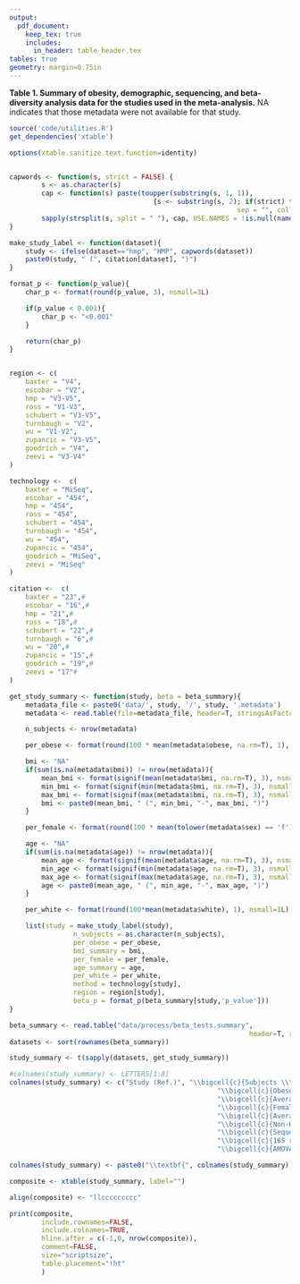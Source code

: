 ```yaml
---
output:
  pdf_document:
    keep_tex: true
    includes:
      in_header: table_header.tex
tables: true
geometry: margin=0.75in
---
```


**Table 1. Summary of obesity, demographic, sequencing, and beta-diversity analysis data for the studies used in the meta-analysis.** NA indicates that those metadata were not available for that study.

```r
source('code/utilities.R')
get_dependencies('xtable')

options(xtable.sanitize.text.function=identity)


capwords <- function(s, strict = FALSE) {
		s <- as.character(s)
		cap <- function(s) paste(toupper(substring(s, 1, 1)),
									{s <- substring(s, 2); if(strict) tolower(s) else s},
														 sep = "", collapse = " " )
		sapply(strsplit(s, split = " "), cap, USE.NAMES = !is.null(names(s)))
}

make_study_label <- function(dataset){
	study <- ifelse(dataset=="hmp", "HMP", capwords(dataset))
	paste0(study, " (", citation[dataset], ")")
}

format_p <- function(p_value){
	char_p <- format(round(p_value, 3), nsmall=3L)

	if(p_value < 0.001){
		char_p <- "<0.001"
	}

	return(char_p)
}


region <- c(
	baxter = "V4",
	escobar = "V2",
	hmp = "V3-V5",
	ross = "V1-V3",
	schubert = "V3-V5",
	turnbaugh = "V2",
	wu = "V1-V2",
	zupancic = "V3-V5",
	goodrich = "V4",
	zeevi = "V3-V4"
)

technology <-  c(
	baxter = "MiSeq",
	escobar = "454",
	hmp = "454",
	ross = "454",
	schubert = "454",
	turnbaugh = "454",
	wu = "454",
	zupancic = "454",
	goodrich = "MiSeq",
	zeevi = "MiSeq"
)

citation <-  c(
	baxter = "23",#
	escobar = "16",#
	hmp = "21",#
	ross = "18",#
	schubert = "22",#
	turnbaugh = "6",#
	wu = "20",#
	zupancic = "15",#
	goodrich = "19",#
	zeevi = "17"#
)

get_study_summary <- function(study, beta = beta_summary){
	metadata_file <- paste0('data/', study, '/', study, '.metadata')
	metadata <- read.table(file=metadata_file, header=T, stringsAsFactors=FALSE, na.strings=c("NA", "NULL"))

	n_subjects <- nrow(metadata)

	per_obese <- format(round(100 * mean(metadata$obese, na.rm=T), 1), nsmall=1L)

	bmi <- "NA"
	if(sum(is.na(metadata$bmi)) != nrow(metadata)){
		mean_bmi <- format(signif(mean(metadata$bmi, na.rm=T), 3), nsmall=1L)
		min_bmi <- format(signif(min(metadata$bmi, na.rm=T), 3), nsmall=1L)
		max_bmi <- format(signif(max(metadata$bmi, na.rm=T), 3), nsmall=1L)
		bmi <- paste0(mean_bmi, " (", min_bmi, "-", max_bmi, ")")
	}

	per_female <- format(round(100 * mean(tolower(metadata$sex) == 'f'), 1), nsmall=1L)

	age <- "NA"
	if(sum(is.na(metadata$age)) != nrow(metadata)){
		mean_age <- format(signif(mean(metadata$age, na.rm=T), 3), nsmall=1L)
		min_age <- format(signif(min(metadata$age, na.rm=T), 3), nsmall=1L)
		max_age <- format(signif(max(metadata$age, na.rm=T), 3), nsmall=1L)
		age <- paste0(mean_age, " (", min_age, "-", max_age, ")")
	}

	per_white <- format(round(100*mean(metadata$white), 1), nsmall=1L)

	list(study = make_study_label(study),
				n_subjects = as.character(n_subjects),
				per_obese = per_obese,
				bmi_summary = bmi,
				per_female = per_female,
				age_summary = age,
				per_white = per_white,
				method = technology[study],
				region = region[study],
				beta_p = format_p(beta_summary[study,'p_value']))
}

beta_summary <- read.table("data/process/beta_tests.summary",
															header=T, row.names = 1)
datasets <- sort(rownames(beta_summary))

study_summary <- t(sapply(datasets, get_study_summary))

#colnames(study_summary) <- LETTERS[1:8]
colnames(study_summary) <- c("Study (Ref.)", "\\bigcell{c}{Subjects \\\\ (N)}",
													"\\bigcell{c}{Obese \\\\ (\\%)}",
													"\\bigcell{c}{Average BMI \\\\ (Min-Max)}",
													"\\bigcell{c}{Female \\\\ (\\%)}",
													"\\bigcell{c}{Average Age \\\\ (Min-Max)}",
													"\\bigcell{c}{Non-Hispanic \\\\ White (\\%)}",
													"\\bigcell{c}{Sequencing \\\\ Method}",
													"\\bigcell{c}{16S rRNA \\\\ Gene Region}",
													"\\bigcell{c}{AMOVA \\\\ (P-value)}")

colnames(study_summary) <- paste0("\\textbf{", colnames(study_summary), "}")

composite <- xtable(study_summary, label="")

align(composite) <- "llccccccccc"

print(composite,
		include.rownames=FALSE,
		include.colnames=TRUE,
		hline.after = c(-1,0, nrow(composite)),
		comment=FALSE,
		size="scriptsize",
		table.placement="!ht"
		)
```

